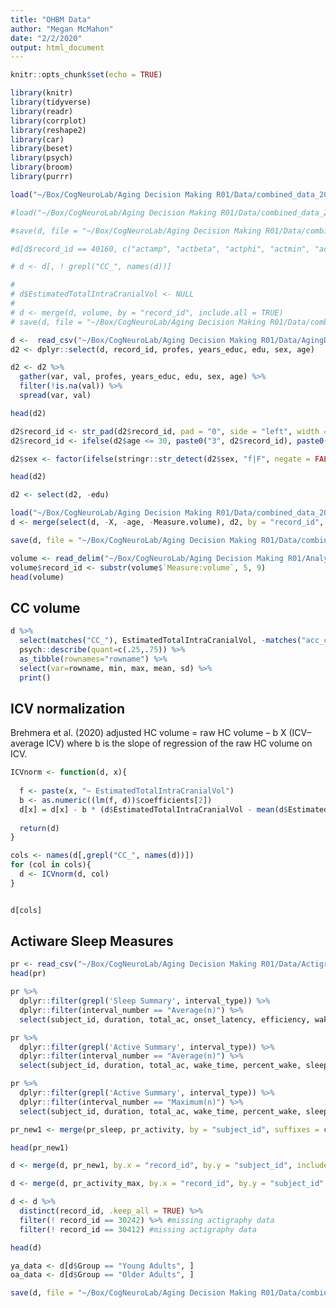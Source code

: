 ```yaml
---
title: "OHBM Data"
author: "Megan McMahon"
date: "2/2/2020"
output: html_document
---
```

```r
knitr::opts_chunk$set(echo = TRUE)

library(knitr)
library(tidyverse)
library(readr)
library(corrplot)
library(reshape2)
library(car)
library(beset)
library(psych)
library(broom)
library(purrr)

load("~/Box/CogNeuroLab/Aging Decision Making R01/Data/combined_data_2020-01-27.RData")

#load("~/Box/CogNeuroLab/Aging Decision Making R01/Data/combined_data_2019-12-25.RData")

#save(d, file = "~/Box/CogNeuroLab/Aging Decision Making R01/Data/combined_data_2019-12-25.RData")

#d[d$record_id == 40160, c("actamp", "actbeta", "actphi", "actmin", "actmesor", "actupmesor", "actdownmesor", "actalph", "actwidthratio", "rsqact", "fact", "fnlrgact")] <- NA

# d <- d[, ! grepl("CC_", names(d))]

# 
# d$EstimatedTotalIntraCranialVol <- NULL
# 
# d <- merge(d, volume, by = "record_id", include.all = TRUE)
# save(d, file = "~/Box/CogNeuroLab/Aging Decision Making R01/Data/combined_data_2020-01-27.RData")

d <-  read_csv("~/Box/CogNeuroLab/Aging Decision Making R01/Data/AgingDecMem_DATA_2019-11-11_0935.csv")
d2 <- dplyr::select(d, record_id, profes, years_educ, edu, sex, age)

d2 <- d2 %>%
  gather(var, val, profes, years_educ, edu, sex, age) %>% 
  filter(!is.na(val)) %>% 
  spread(var, val)

head(d2)

d2$record_id <- str_pad(d2$record_id, pad = "0", side = "left", width = 4)
d2$record_id <- ifelse(d2$age <= 30, paste0("3", d2$record_id), paste0("4", d2$record_id))

d2$sex <- factor(ifelse(stringr::str_detect(d2$sex, "f|F", negate = FALSE), 0, 1), labels = c("Female", "Male"))

head(d2)

d2 <- select(d2, -edu)

load("~/Box/CogNeuroLab/Aging Decision Making R01/Data/combined_data_2020-01-30.RData")
d <- merge(select(d, -X, -age, -Measure.volume), d2, by = "record_id", include.all = TRUE)

save(d, file = "~/Box/CogNeuroLab/Aging Decision Making R01/Data/combined_data_2020-01-30.RData")
```


```r
volume <- read_delim("~/Box/CogNeuroLab/Aging Decision Making R01/Analysis/dti/aseg_stats_cc.txt", delim = "\t")
volume$record_id <- substr(volume$`Measure:volume`, 5, 9)
head(volume)
```


## CC volume

```r
d %>%
  select(matches("CC_"), EstimatedTotalIntraCranialVol, -matches("acc_cond")) %>% 
  psych::describe(quant=c(.25,.75)) %>%
  as_tibble(rownames="rowname") %>%
  select(var=rowname, min, max, mean, sd) %>%
  print()
```


## ICV normalization
Brehmera et al. (2020)
adjusted HC volume = raw HC volume – b X (ICV–average ICV)
where b is the slope of regression of the raw HC volume on ICV. 

```r

ICVnorm <- function(d, x){
  
  f <- paste(x, "~ EstimatedTotalIntraCranialVol")
  b <- as.numeric((lm(f, d))$coefficients[2])
  d[x] = d[x] - b * (d$EstimatedTotalIntraCranialVol - mean(d$EstimatedTotalIntraCranialVol, na.rm = TRUE))
  
  return(d)
}

cols <- names(d[,grepl("CC_", names(d))])
for (col in cols){
  d <- ICVnorm(d, col)
}


d[cols]

```



## Actiware Sleep Measures

```r
pr <- read_csv("~/Box/CogNeuroLab/Aging Decision Making R01/Data/Actigraphy/Combined Export File.csv")
head(pr)
```

```r
pr %>%
  dplyr::filter(grepl('Sleep Summary', interval_type)) %>%
  dplyr::filter(interval_number == "Average(n)") %>%
  select(subject_id, duration, total_ac, onset_latency, efficiency, wake_time, percent_wake, sleep_time, percent_sleep, percent_immobile) -> pr_sleep

pr %>%
  dplyr::filter(grepl('Active Summary', interval_type)) %>%
  dplyr::filter(interval_number == "Average(n)") %>%
  select(subject_id, duration, total_ac, wake_time, percent_wake, sleep_time, percent_sleep, percent_immobile) -> pr_activity

pr %>%
  dplyr::filter(grepl('Active Summary', interval_type)) %>%
  dplyr::filter(interval_number == "Maximum(n)") %>%
  select(subject_id, duration, total_ac, wake_time, percent_wake, sleep_time, percent_sleep, percent_immobile) -> pr_activity_max

pr_new1 <- merge(pr_sleep, pr_activity, by = "subject_id", suffixes = c(".sleep", ".active"))

head(pr_new1)

```


```r
d <- merge(d, pr_new1, by.x = "record_id", by.y = "subject_id", include.all = TRUE)

d <- merge(d, pr_activity_max, by.x = "record_id", by.y = "subject_id", suffixes = c("", ".max"), include.all = TRUE)

d <- d %>%
  distinct(record_id, .keep_all = TRUE) %>%
  filter(! record_id == 30242) %>% #missing actigraphy data
  filter(! record_id == 30412) #missing actigraphy data

head(d)

ya_data <- d[d$Group == "Young Adults", ]
oa_data <- d[d$Group == "Older Adults", ]

save(d, file = "~/Box/CogNeuroLab/Aging Decision Making R01/Data/combined_data_2020-01-30.RData")
```